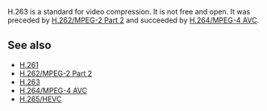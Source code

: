 {{codec video|encoder=n|id=H263|mod=avcodec}}
{{Mmwiki|H.263}}
{{Wikipedia|H.263}}

H.263 is a standard for video compression. It is not free and open. It was preceded by [[H.262/MPEG-2 Part 2]] and succeeded by [[H.264/MPEG-4 AVC]].

== See also ==
* [[H.261]]
* [[H.262/MPEG-2 Part 2]]
* [[H.263]]
* [[H.264/MPEG-4 AVC]]
* [[High Efficiency Video Coding|H.265/HEVC]]